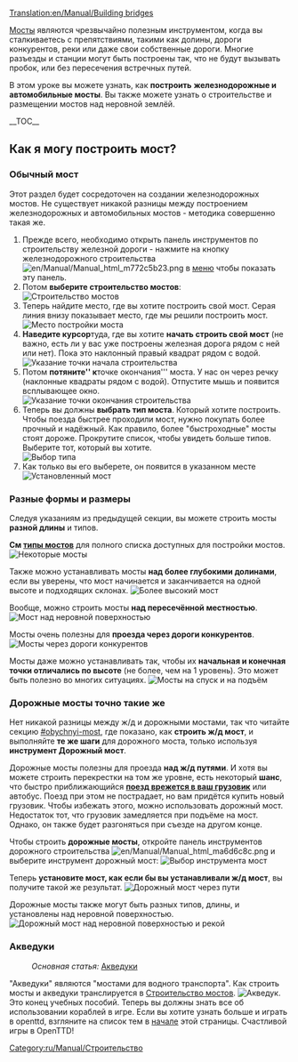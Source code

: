 [[Translation:en/Manual/Building bridges]]
{{ru/Manual/Tutorial/Учебник}}

[[ru/Manual/Мосты|Мосты]] являются чрезвычайно полезным инструментом, когда вы сталкиваетесь с препятствиями, такими как долины, дороги конкурентов, реки или даже свои собственные дороги. Многие разъезды и станции  могут быть построены так, что не будут вызывать пробок, или без пересечения встречных путей.

<!-- search engine help -->
В этом уроке вы можете узнать, как '''построить''' '''железнодорожные и автомобильные мосты'''. Вы также можете узнать о строительстве и размещении мостов над неровной землёй.

__TOC__
== Как я могу построить мост? ==

=== Обычный мост ===
Этот раздел будет сосредоточен на создании железнодорожных мостов. Не существует никакой разницы между построением железнодорожных и автомобильных мостов - методика совершенно такая же.

# Прежде всего, необходимо открыть панель инструментов по строительству железной дороги - нажмите на кнопку железнодорожного строительства [[File:en/Manual/Manual html m772c5b23.png]] в [[ru/Manual/Интерфейс игры#panel-upravleniia|меню]] чтобы показать эту панель.
# Потом '''выберите строительство мостов''':<br/>[[File:en/Manual/BridgeTut1.png|none|frame|Строительство мостов]]
# Теперь найдите место, где вы хотите построить свой мост. Серая линия внизу показывает место, где мы решили построить мост.<br/>[[File:en/Manual/BridgeTut2.png|none|frame|Место постройки моста]]
# '''Наведите курсор '''туда, где вы хотите '''начать строить свой мост''' (не важно, есть ли у вас уже построены железная дорога рядом с ней или нет). Пока это наклонный правый квадрат рядом с водой.<br/>[[File:en/Manual/BridgeTut3.png|none|frame|Указание точки начала строительства]]
# Потом '''потяните'' к '''точке окончания''' моста. У нас он через речку (наклонные квадраты рядом с водой). Отпустите мышь и появится всплывающее окно.<br/>[[File:en/Manual/BridgeTut4.png|none|frame|Указание точки окончания строительства ]]
# Теперь вы должны '''выбрать тип моста'''. Который хотите построить. Чтобы поезда быстрее проходили мост, нужно покупать более прочный и надёжный. Как правило, более "быстроходные" мосты стоят дороже. Прокрутите список, чтобы увидеть больше типов. Выберите тот, который вы хотите.<br/>[[File:en/Manual/BridgeTut5.png|none|frame|Выбор типа]]
# Как только вы его выберете, он появится в указанном месте<br/>[[File:en/Manual/BridgeTut6.png|none|frame|Установленный мост]]

=== Разные формы и размеры ===
Следуя указаниям из предыдущей секции, вы можете строить мосты '''разной длины''' и типов.

'''См [[ru/Manual/Base Set/Типы мостов|типы мостов]]''' для полного списка доступных для постройки мостов.
[[File:en/Manual/BridgeTut7.png|none|frame|Некоторые мосты]]

Также можно устанавливать мосты '''над более глубокими долинами''', если вы уверены, что мост начинается и заканчивается на одной высоте и подходящих склонах.
[[File:en/Manual/BridgeTut8.png|none|frame|Более высокий мост]]

Вообще, можно строить мосты '''над пересечённой местностью'''.
[[File:en/Manual/BridgeTut11.png|none|frame|Мост над неровной поверхностью]]

Мосты очень полезны для '''проезда через дороги конкурентов'''.
[[File:en/Manual/BridgeTut10.png|none|frame|Мосты через дороги конкурентов]]

Мосты даже можно устанавливать так, чтобы их '''начальная и конечная точки отличались по высоте''' (не более, чем на 1 уровень). Это может быть полезно во многих ситуациях.
[[File:en/Manual/BridgeTut9.png|none|frame|Мосты на спуск и на подъём]]

=== Дорожные мосты точно такие же ===
Нет никакой разницы между ж/д и дорожными мостами, так что читайте секцию [[#obychnyi-most]], где показано, как '''строить ж/д мост''', и выполняйте '''те же шаги''' для дорожного моста, только используя '''инструмент Дорожный мост'''.

Дорожные мосты полезны для проезда '''над ж/д путями'''. И хотя вы можете строить перекрестки на том же уровне, есть некоторый '''шанс''', что быстро приближающийся '''[[ru/Manual/Поезда#katastrofy|поезд врежется в ваш грузовик]]''' или автобус. Поезд при этом не пострадает, но вам придётся купить новый грузовик. Чтобы избежать этого, можно использовать дорожный мост. Недостаток тот, что грузовик замедляется при подъёме на мост. Однако, он также будет разгоняться при съезде на другом конце.

Чтобы строить '''дорожные мосты''', откройте панель инструментов дорожного строительства [[File:en/Manual/Manual html ma6d6c8c.png]] и выберите инструмент дорожный мост:
[[File:en/Manual/BridgeTut14.png|none|frame|Выбор инструмента мост]]

Теперь '''установите мост, как если бы вы устанавливали ж/д мост''', вы получите такой же результат.
[[File:en/Manual/BridgeTut12.png|none|frame|Дорожный мост через пути]]

Дорожные мосты также могут быть разных типов, длины, и установлены над неровной поверхностью.
[[File:en/Manual/BridgeTut13.png|none|frame|Дорожный мост над неровной поверхностью и рекой]]

=== Акведуки ===
:''Основная статья:'' [[ru/Manual/Строительство водоканалов#akveduki|Акведуки]]
"Акведуки" являются "мостами для водного транспорта". Как строить мосты и акведуки транслируется в [[ru/Manual/Наведение мостов|Строительство мостов]].
[[File:en/Manual/Aqueduct.png|frame|none|Акведук.]]
Это конец учебных пособий. Теперь вы должны знать все об использовании кораблей в игре. Если вы хотите узнать больше и играть в openttd, взгляните на список тем в [[#top|начале]] этой страницы. Счастливой игры в OpenTTD!

[[Category:ru/Manual/Строительство]]